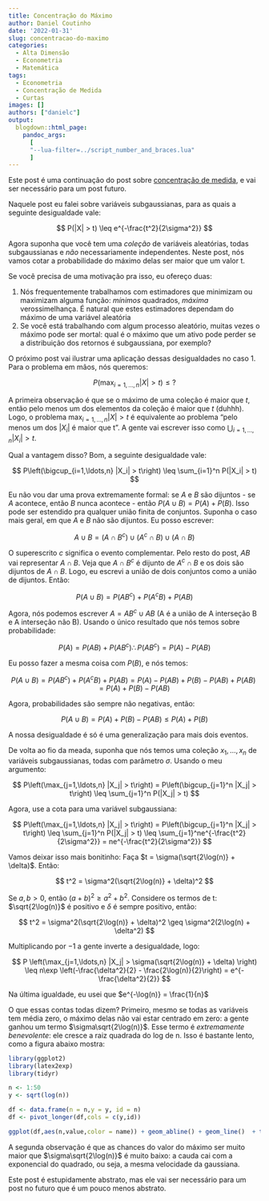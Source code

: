 ```yaml
---
title: Concentração do Máximo
author: Daniel Coutinho
date: '2022-01-31'
slug: concentracao-do-maximo
categories:
  - Alta Dimensão
  - Econometria
  - Matemática
tags:
  - Econometria
  - Concentração de Medida
  - Curtas
images: []
authors: ["danielc"]
output:
  blogdown::html_page:
    pandoc_args: 
      [
      "--lua-filter=../script_number_and_braces.lua"
      ]
---
```


Este post é uma continuação do post sobre [concentração de medida](/2020/11/21/concentração-de-medida/), e vai ser necessário para um post futuro.

Naquele post eu falei sobre variáveis subgaussianas, para as quais a seguinte desigualdade vale:

$$
P(|X| > t) \leq e^{-\frac{t^2}{2\sigma^2}}
$$

Agora suponha que você tem uma _coleção_ de variáveis aleatórias, todas subgaussianas e _não_ necessariamente independentes. Neste post, nós vamos cotar a probabilidade do máximo delas ser maior que um valor t.

Se você precisa de uma motivação pra isso, eu ofereço duas:

1. Nós frequentemente trabalhamos com estimadores que minimizam ou maximizam alguma função: _mínimos_ quadrados, _máxima_ verossimelhança. É natural que estes estimadores dependam do máximo de uma variável aleatória
2. Se você está trabalhando com algum processo aleatório, muitas vezes o máximo pode ser mortal: qual é o máximo que um ativo pode perder se a distribuição dos retornos é subgaussiana, por exemplo?

O próximo post vai ilustrar uma aplicação dessas desigualdades no caso 1. Para o problema em mãos, nós queremos:

$$
P\left(\max_{i=1,\ldots,n} |X| > t\right) \leq \text{?}
$$

A primeira observação é que se o máximo de uma coleção é maior que $t$, então pelo menos um dos elementos da coleção é maior que $t$ (duhhh). Logo, o problema $\max_{i=1,\ldots,n} |X| > t$ é equivalente ao problema "pelo menos um dos $|X_i|$ é maior que t". A gente vai escrever isso como $\bigcup_{i=1,\ldots,n} |X_i| > t$.

Qual a vantagem disso? Bom, a seguinte desigualdade vale:

$$
P\left(\bigcup_{i=1,\ldots,n} |X_i| > t\right) \leq \sum_{i=1}^n P(|X_i| > t)
$$

Eu não vou dar uma prova extremamente formal: se $A$ e $B$ são dijuntos - se $A$ acontece, então $B$ nunca acontece - então $P(A \cup B) = P(A) + P(B)$. Isso pode ser estendido pra qualquer união finita de conjuntos. Suponha o caso mais geral, em que $A$ e $B$ não são dijuntos. Eu posso escrever:

$$
A \cup B = (A\cap B^c) \cup (A^c \cap B) \cup (A \cap B)
$$

O superescrito $c$ significa o evento complementar. Pelo resto do post, $AB$ vai representar $A \cap B$. Veja que $A \cap B^c$ é dijunto de $A^c \cap B$ e os dois são dijuntos de $A \cap B$. Logo, eu escrevi a união de dois conjuntos como a união de dijuntos. Então:

$$
P(A \cup B) = P(AB^c) + P(A^cB) + P(AB)
$$

Agora, nós podemos escrever $A = AB^c \cup AB$ (A é a união de A interseção B e A interseção não B). Usando o único resultado que nós temos sobre probabilidade:

$$
P(A) = P(AB) + P(AB^c) \therefore P(AB^c) = P(A) - P(AB)
$$

Eu posso fazer a mesma coisa com $P(B)$, e nós temos:

$$
P(A \cup B) = P(AB^c) + P(A^cB) + P(AB) = P(A) - P(AB) + P(B) - P(AB) + P(AB) = P(A) + P(B) - P(AB)
$$

Agora, probabilidades são sempre não negativas, então:

$$
P(A \cup B) = P(A) + P(B) - P(AB) \leq P(A) + P(B)
$$

A nossa desigualdade é só é uma generalização para mais dois eventos. 

De volta ao fio da meada, suponha que nós temos uma coleção $x_1,\ldots,x_n$ de variáveis subgaussianas, todas com parâmetro $\sigma$. Usando o meu argumento:

$$
P\left(\max_{j=1,\ldots,n} |X_j| > t\right) = P\left(\bigcup_{j=1}^n |X_j| > t\right) \leq \sum_{j=1}^n P(|X_j| > t)
$$

Agora, use a cota para uma variável subgaussiana:

$$
P\left(\max_{j=1,\ldots,n} |X_j| > t\right) = P\left(\bigcup_{j=1}^n |X_j| > t\right) \leq \sum_{j=1}^n P(|X_j| > t) \leq \sum_{j=1}^ne^{-\frac{t^2}{2\sigma^2}} = ne^{-\frac{t^2}{2\sigma^2}}
$$

Vamos deixar isso mais bonitinho: Faça $t = \sigma(\sqrt{2\log(n)} + \delta)$. Então:

$$
t^2 = \sigma^2(\sqrt{2\log(n)} + \delta)^2
$$

Se $a,b > 0$, então $(a+b)^2 \geq a^2 + b^2$. Considere os termos de t: $\sqrt{2\log(n)}$ é positivo e $\delta$ é sempre positivo, então:

$$
t^2 = \sigma^2(\sqrt{2\log(n)} + \delta)^2 \geq \sigma^2(2\log(n) + \delta^2)
$$

Multiplicando por $-1$ a gente inverte a desigualdade, logo:

$$
P \left(\max_{j=1,\ldots,n} |X_j| > \sigma(\sqrt{2\log(n)} + \delta) \right) \leq n\exp \left(-\frac{\delta^2}{2} - \frac{2\log(n)}{2}\right) = e^{-\frac{\delta^2}{2}}
$$

Na última igualdade, eu usei que $e^{-\log(n)} = \frac{1}{n}$

O que essas contas todas dizem? Primeiro, mesmo se todas as variáveis tem média zero, o máximo delas não vai estar centrado em zero: a gente ganhou um termo $\sigma\sqrt{2\log(n)}$. Esse termo é _extremamente benevolente_: ele cresce a raiz quadrada do log de n. Isso é bastante lento, como a figura abaixo mostra:

```r

library(ggplot2)
library(latex2exp)
library(tidyr)

n <- 1:50
y <- sqrt(log(n))

df <- data.frame(n = n,y = y, id = n)
df <- pivot_longer(df,cols = c(y,id))

ggplot(df,aes(n,value,color = name)) + geom_abline() + geom_line()  + theme_light() + labs(x = "n", y = "", color = "") + scale_color_discrete(labels = c(id = expression(f(x)==x),y = expression(sqrt(log(n))))) 

```

A segunda observação é que as chances do valor do máximo ser muito maior que $\sigma\sqrt{2\log(n)}$ é muito baixo: a cauda cai com a exponencial do quadrado, ou seja, a mesma velocidade da gaussiana. 

Este post é estupidamente abstrato, mas ele vai ser necessário para um post no futuro que é um pouco menos abstrato. 